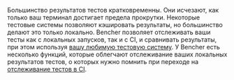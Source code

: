 Большинство результатов тестов кратковременны.
Они исчезают, как только ваш терминал достигает предела прокрутки.
Некоторые тестовые системы позволяют кэшировать результаты, но большинство делают это только локально.
Bencher позволяет отслеживать ваши тесты как с локальных запусков, так и с CI, и сравнивать результаты,
при этом используя [вашу любимую тестовую систему][adapters].
У Bencher есть несколько функций, которые облегчают отслеживание ваших локальных результатов тестов,
о которых нужно помнить при переходе на [отслеживание тестов в CI][track benchmarks].

[adapters]: /ru/docs/explanation/adapters/
[track benchmarks]: /ru/docs/how-to/track-benchmarks/
